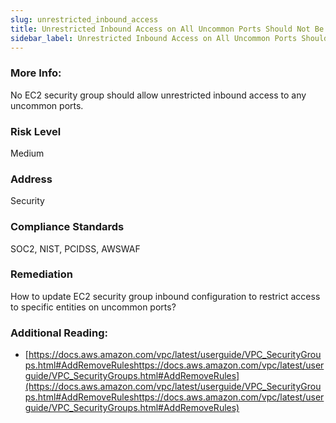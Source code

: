 ```yaml
---
slug: unrestricted_inbound_access
title: Unrestricted Inbound Access on All Uncommon Ports Should Not Be Allowed
sidebar_label: Unrestricted Inbound Access on All Uncommon Ports Should Not Be Allowed
---
```


### More Info:

No EC2 security group should allow unrestricted inbound access to any uncommon ports.

### Risk Level

Medium

### Address

Security

### Compliance Standards

SOC2, NIST, PCIDSS, AWSWAF

### Remediation

How to update EC2 security group inbound configuration to restrict access to specific entities on uncommon ports?

### Additional Reading:

- [https://docs.aws.amazon.com/vpc/latest/userguide/VPC_SecurityGroups.html#AddRemoveRuleshttps://docs.aws.amazon.com/vpc/latest/userguide/VPC_SecurityGroups.html#AddRemoveRules](https://docs.aws.amazon.com/vpc/latest/userguide/VPC_SecurityGroups.html#AddRemoveRuleshttps://docs.aws.amazon.com/vpc/latest/userguide/VPC_SecurityGroups.html#AddRemoveRules) 


